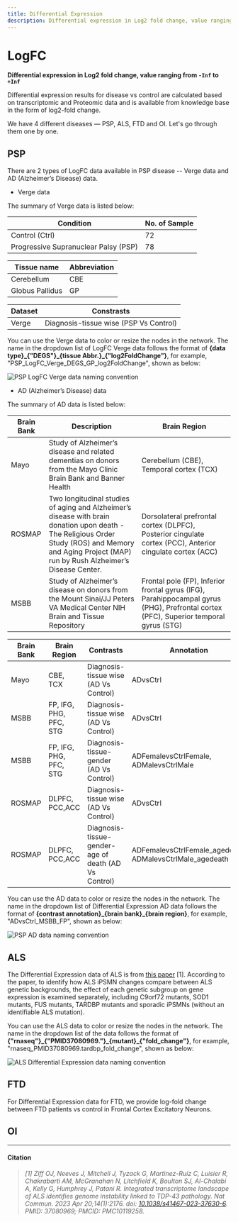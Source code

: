 ```yaml
---
title: Differential Expression
description: Differential expression in Log2 fold change, value ranging from -Inf to +Inf
---
```



# LogFC

**Differential expression in Log2 fold change, value ranging from `-Inf` to `+Inf`**

Differential expression results for disease vs control are calculated based on transcriptomic and Proteomic data and is available from knowledge base in the form of log2-fold change.

We have 4 different diseases — PSP, ALS, FTD and OI. Let's go through them one by one.

## PSP

There are 2 types of LogFC data available in PSP disease -- Verge data and AD (Alzheimer’s Disease) data.

- Verge data

The summary of Verge data is listed below:

| Condition                            | No. of Sample |
| ------------------------------------ | ------------- |
| Control (Ctrl)                       | 72            |
| Progressive Supranuclear Palsy (PSP) | 78            |

| Tissue name     | Abbreviation |
| --------------- | ------------ |
| Cerebellum      | CBE          |
| Globus Pallidus | GP           |

| Dataset | Constrasts                             |
| ------- | -------------------------------------- |
| Verge   | Diagnosis-tissue wise (PSP Vs Control) |

You can use the Verge data to color or resize the nodes in the network. The name in the dropdown list of LogFC Verge data follows the format of **\{data type\}\_\{"DEGS"\}\_\{tissue Abbr.\}\_\{"log2FoldChange"\}**, for example, "PSP_LogFC_Verge_DEGS_GP_log2FoldChange", shown as below:

![PSP LogFC Verge data naming convention](../../../../public/image/docs/psp-logfc-verge-data-naming-convention.png)

- AD (Alzheimer’s Disease) data

The summary of AD data is listed below:

| Brain Bank | Description                                                                                                                                                                                           | Brain Region                                                                                                                         |
| ---------- | ----------------------------------------------------------------------------------------------------------------------------------------------------------------------------------------------------- | ------------------------------------------------------------------------------------------------------------------------------------ |
| Mayo       | Study of Alzheimer’s disease and related dementias on donors from the Mayo Clinic Brain Bank and Banner Health                                                                                        | Cerebellum (CBE), Temporal cortex (TCX)                                                                                              |
| ROSMAP     | Two longitudinal studies of aging and Alzheimer’s disease with brain donation upon death - The Religious Order Study (ROS) and Memory and Aging Project (MAP) run by Rush Alzheimer’s Disease Center. | Dorsolateral prefrontal cortex (DLPFC), Posterior cingulate cortex (PCC), Anterior cingulate cortex (ACC)                            |
| MSBB       | Study of Alzheimer’s disease on donors from the Mount Sinai/JJ Peters VA Medical Center NIH Brain and Tissue Repository                                                                               | Frontal pole (FP), Inferior frontal gyrus (IFG), Parahippocampal gyrus (PHG), Prefrontal cortex (PFC), Superior temporal gyrus (STG) |

| Brain Bank | Brain Region           | Contrasts                                            | Annotation                                               |
| ---------- | ---------------------- | ---------------------------------------------------- | -------------------------------------------------------- |
| Mayo       | CBE, TCX               | Diagnosis-tissue wise (AD Vs Control)                | ADvsCtrl                                                 |
| MSBB       | FP, IFG, PHG, PFC, STG | Diagnosis-tissue wise (AD Vs Control)                | ADvsCtrl                                                 |
| MSBB       | FP, IFG, PHG, PFC, STG | Diagnosis-tissue-gender (AD Vs Control)              | ADFemalevsCtrlFemale, ADMalevsCtrlMale                   |
| ROSMAP     | DLPFC, PCC,ACC         | Diagnosis-tissue wise (AD Vs Control)                | ADvsCtrl                                                 |
| ROSMAP     | DLPFC, PCC,ACC         | Diagnosis-tissue-gender-age of death (AD Vs Control) | ADFemalevsCtrlFemale_agedeath, ADMalevsCtrlMale_agedeath |

You can use the AD data to color or resize the nodes in the network. The name in the dropdown list of Differential Expression AD data follows the format of **\{contrast annotation}\_\{brain bank}\_\{brain region}**, for example, "ADvsCtrl_MSBB_FP", shown as below:

![PSP AD data naming convention](../../../../public/image/docs/psp-ad-data-naming-convention.png)

## ALS

The Differential Expression data of ALS is from [this paper](logfc.mdx#citation) [1]. According to the paper, to identify how ALS iPSMN changes compare between ALS genetic backgrounds, the effect of each genetic subgroup on gene expression is examined separately, including C9orf72 mutants, SOD1 mutants, FUS mutants, TARDBP mutants and sporadic iPSMNs (without an identifiable ALS mutation).

You can use the ALS data to color or resize the nodes in the network. The name in the dropdown list of the data follows the format of **\{"rnaseq"}\_\{"PMID37080969."}\_\{mutant}\_\{"fold_change"}**, for example, "rnaseq_PMID37080969.tardbp_fold_change", shown as below:

![ALS Differential Expression data naming convention](../../../../public/image/docs/als-differential-expression-data-naming-convention.png)

## FTD

For Differential Expression data for FTD, we provide log-fold change between FTD patients vs control in Frontal Cortex Excitatory Neurons.

## OI

---

#### Citation

> _\[1] Ziff OJ, Neeves J, Mitchell J, Tyzack G, Martinez-Ruiz C, Luisier R, Chakrabarti AM, McGranahan N, Litchfield K, Boulton SJ, Al-Chalabi A, Kelly G, Humphrey J, Patani R. Integrated transcriptome landscape of ALS identifies genome instability linked to TDP-43 pathology. Nat Commun. 2023 Apr 20;14(1):2176. doi: [10.1038/s41467-023-37630-6](https://doi.org/10.1038/s41467-023-37630-6). PMID: 37080969; PMCID: PMC10119258._
